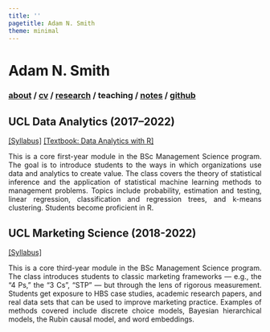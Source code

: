 ```yaml
---
title: ''
pagetitle: Adam N. Smith
theme: minimal
---
```


<div class="header">
<h1 class="item">Adam N. Smith</h1>
<h3 class="item">
[about](index.html) /
<a href=files/smith-cv.pdf target="_blank">cv</a> /
[research](research.html) /
teaching /
[notes](notes.html) /
<a href="https://github.com/adam-n-smith" target="_blank">github</a>
</h3>
</div>

<p class="" style="margin: 25px;"></p>

<div style="text-align:justify">

<h2> UCL Data Analytics (2017--2022)</h2>

[[Syllabus]](files/teaching/MSIN0010-syllabus.pdf)
[[Textbook:  Data Analytics with R]](https://rgreminger.github.io/MSIN0010book/)

This is a core first-year module in the BSc Management Science program. The goal is to introduce students to the ways in which organizations use data and analytics to create value. The class covers the theory of statistical inference and the application of statistical machine learning methods to management problems. Topics include probability, estimation and testing, linear regression, classification and regression trees, and k-means clustering. Students become proficient in R. 

<h2> UCL Marketing Science (2018-2022)</h2>

[[Syllabus]](files/teaching/MSIN0041-syllabus.pdf)

This is a core third-year module in the BSc Management Science program. The class introduces students to classic marketing frameworks --- e.g., the “4 Ps,” the "3 Cs", "STP" --- but through the lens of rigorous measurement. Students get exposure to HBS case studies, academic research papers, and real data sets that can be used to improve marketing practice. Examples of methods covered include discrete choice models, Bayesian hierarchical models, the Rubin causal model, and word embeddings. 

</div>
